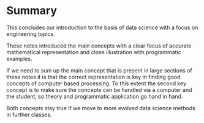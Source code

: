 # Summary {.unnumbered}

This concludes our introduction to the basis of data science with a focus on engineering topics.

These notes introduced the main concepts with a clear focus of accurate mathematical representation and close illustration with programmatic examples.

If we need to sum up the main concept that is present in large sections of these notes it is that the correct representation is key in finding good concepts of computer based processing.
To this extent the second key concept is to make sure the concepts can be handled via a computer and the student, so theory and programmatic application go hand in hand. 

Both concepts stay true if we move to more evolved data science methods in further classes.
